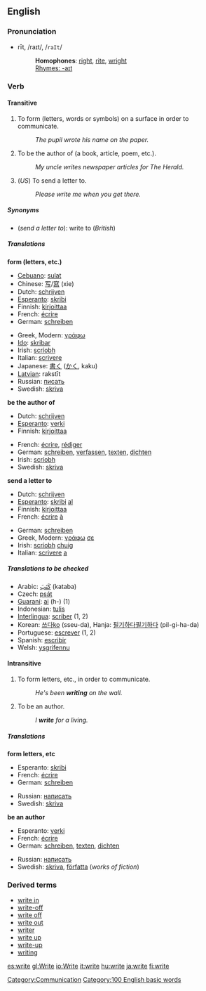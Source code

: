 ==English==
===Pronunciation===
*rīt, /raɪt/, /<tt>raIt</tt>/
*:'''Homophones''': [[right]], [[rite]], [[wright]]
*:[[Rhymes:English:-aɪt|Rhymes: -aɪt]]

===Verb===
{{irregverb|'''to write'''|'''[[writes]]'''|'''[[wrote]] '''or, archaic,''' [[writ]]'''|'''[[written]] '''or, archaic,''' [[writ]]'''|'''[[writing]]'''}}

====Transitive====
#To form (letters, words or symbols) on a surface in order to communicate.
#:''The pupil wrote his name on the paper.'' 
#To be the author of (a book, article, poem, etc.).
#:''My uncle writes newspaper articles for The Herald.'' 
#(''US'') To send a letter to. 
#:''Please write me when you get there.''

=====Synonyms=====
*(''send a letter to''): write to (''British'')

=====Translations=====
'''form (letters, etc.)'''
{{top}}
*[[Cebuano]]: [[sulat]]
*Chinese: [[写]]/[[寫]] (xie)
*Dutch: [[schrijven]]
*[[Esperanto]]: [[skribi]]
*Finnish: [[kirjoittaa]]
*French: [[écrire]]
*German: [[schreiben]]
{{mid}}
*Greek, Modern: [[γράφω]]
*[[Ido]]: [[skribar]]
*Irish: [[scríobh]]
*Italian: [[scrivere]]
*Japanese: [[書く]] ([[かく]], kaku)
*[[Latvian]]: rakstīt
*Russian: [[писать]]
*Swedish: [[skriva]]
{{bottom}}

'''be the author of'''
{{top}}
*Dutch: [[schrijven]]
*[[Esperanto]]: [[verki]]
*Finnish: [[kirjoittaa]]
{{mid}}
*French: [[écrire]], [[rédiger]]
*German: [[schreiben]], [[verfassen]], [[texten]], [[dichten]]
*Irish: [[scríobh]]
*Swedish: [[skriva]]
{{bottom}}

'''send a letter to'''
{{top}}
*Dutch: [[schrijven]]
*[[Esperanto]]: [[skribi]] [[al]]
*Finnish: [[kirjoittaa]]
*French: [[écrire]] [[à#French|à]]
{{mid}}
*German: [[schreiben]]
*Greek, Modern: [[γράφω]] [[σε]]
*Irish: [[scríobh]] [[chuig]]
*Italian: [[scrivere]] [[a#Italian|a]]
{{bottom}}

=====Translations to be checked=====
<!--Remove this section once all of the translations below have been moved into the tables above.-->
{{checktrans}}

*Arabic: [[كَتَبَ]] (kataba)
*Czech: [[psát]]
*[[Guaraní]]: [[ai]] (h-) (1)
*Indonesian: [[tulis]]
*[[Interlingua]]: [[scriber]] (1, 2)
*Korean: [[쓰다]][[:ko:쓰다|ko]] (sseu-da), Hanja: [[필기]]하다[[:ko:필기하다|필기하다]] (pil-gi-ha-da)
*Portuguese: [[escrever]] (1, 2)
*Spanish: [[escribir]]
*Welsh: [[ysgrifennu]]

====Intransitive====

#To form letters, etc., in order to communicate.
#:''He's been '''writing''' on the wall.''
#To be an author.
#:''I '''write''' for a living.''

=====Translations=====

'''form letters, etc'''
{{top}}
*Esperanto: [[skribi]]
*French: [[écrire]]
*German: [[schreiben]]
{{mid}}
*Russian: [[написать]]
*Swedish: [[skriva]]
{{bottom}}
'''be an author'''
{{top}}
*Esperanto: [[verki]]
*French: [[écrire]]
*German: [[schreiben]], [[texten]], [[dichten]]
{{mid}}
*Russian: [[написать]]
*Swedish: [[skriva]], [[författa]] (''works of fiction'')
{{bottom}}

===Derived terms===
*[[write in]]
*[[write-off]]<!--noun-->
*[[write off]]<!--verb-->
*[[write out]]
*[[writer]]
*[[write up]]<!--verb-->
*[[write-up]]<!--noun-->
*[[writing]]

[[Category:Communication]]
[[Category:100 English basic words]]

[[es:write]]
[[gl:Write]]
[[io:Write]]
[[it:write]]
[[hu:write]]
[[ja:write]]
[[fi:write]]